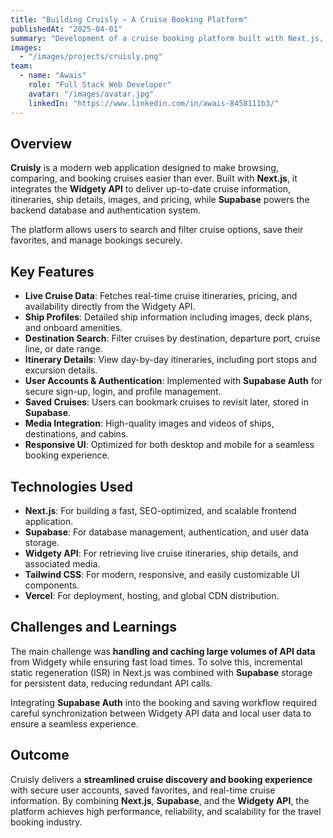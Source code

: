 ```yaml
---
title: "Building Cruisly – A Cruise Booking Platform"
publishedAt: "2025-04-01"
summary: "Development of a cruise booking platform built with Next.js, Supabase for backend database and authentication, and powered by the Widgety API for real-time cruise data, itineraries, ship details, and booking capabilities."
images:
  - "/images/projects/cruisly.png"
team:
  - name: "Awais"
    role: "Full Stack Web Developer"
    avatar: "/images/avatar.jpg"
    linkedIn: "https://www.linkedin.com/in/awais-8458111b3/"
---
```


## Overview

**Cruisly** is a modern web application designed to make browsing, comparing, and booking cruises easier than ever. Built with **Next.js**, it integrates the **Widgety API** to deliver up-to-date cruise information, itineraries, ship details, images, and pricing, while **Supabase** powers the backend database and authentication system.  

The platform allows users to search and filter cruise options, save their favorites, and manage bookings securely.

## Key Features

- **Live Cruise Data**: Fetches real-time cruise itineraries, pricing, and availability directly from the Widgety API.
- **Ship Profiles**: Detailed ship information including images, deck plans, and onboard amenities.
- **Destination Search**: Filter cruises by destination, departure port, cruise line, or date range.
- **Itinerary Details**: View day-by-day itineraries, including port stops and excursion details.
- **User Accounts & Authentication**: Implemented with **Supabase Auth** for secure sign-up, login, and profile management.
- **Saved Cruises**: Users can bookmark cruises to revisit later, stored in **Supabase**.
- **Media Integration**: High-quality images and videos of ships, destinations, and cabins.
- **Responsive UI**: Optimized for both desktop and mobile for a seamless booking experience.

## Technologies Used

- **Next.js**: For building a fast, SEO-optimized, and scalable frontend application.
- **Supabase**: For database management, authentication, and user data storage.
- **Widgety API**: For retrieving live cruise itineraries, ship details, and associated media.
- **Tailwind CSS**: For modern, responsive, and easily customizable UI components.
- **Vercel**: For deployment, hosting, and global CDN distribution.

## Challenges and Learnings

The main challenge was **handling and caching large volumes of API data** from Widgety while ensuring fast load times. To solve this, incremental static regeneration (ISR) in Next.js was combined with **Supabase** storage for persistent data, reducing redundant API calls.  

Integrating **Supabase Auth** into the booking and saving workflow required careful synchronization between Widgety API data and local user data to ensure a seamless experience.

## Outcome

Cruisly delivers a **streamlined cruise discovery and booking experience** with secure user accounts, saved favorites, and real-time cruise information. By combining **Next.js**, **Supabase**, and the **Widgety API**, the platform achieves high performance, reliability, and scalability for the travel booking industry.
